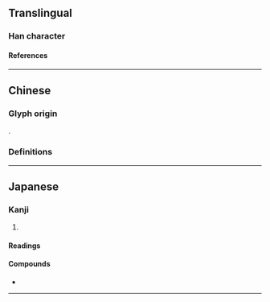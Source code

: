 {{also|嶼}}
{{character info/new}}
==Translingual==

===Han character===
{{Han char|rn=46|rad=山|as=03|sn=6|four=|canj=UYSM|ids=⿰山与}}

====References====
{{Han ref|kx=0307.271|hdz=10761.060|uh=5C7F}}

----

==Chinese==

===Glyph origin===
{{Han simp|嶼|f=與|t=与}}.

===Definitions===
{{zh-see|嶼}}

----

==Japanese==
{{ja-kanji forms|屿|嶼}}
===Kanji===
{{ja-kanji|grade=|rs=山14|kyu=嶼}}

# {{defn|lang=ja|sort=山14}}

====Readings====
{{ja-readings
|goon=じょ
|kanon=しょ
|kun=しま-
}}

====Compounds====
* {{ja-r|島屿|とうしょ}}

----